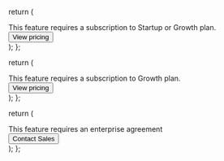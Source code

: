   return (
    <Card title="Paid Feature" icon="circle-exclamation">
      <div className="flex flex-1 justify-between items-center">
        <span>
          This feature requires a subscription to Startup or Growth plan.
        </span>
        <div className="not-prose group">
          <a href="https://magic.link/pricing#features">
            <button className="rounded-[10px] flex items-center space-x-2.5 py-1 px-4 bg-primary-dark dark:bg-white text-white dark:text-gray-950 group-hover:opacity-[0.9] font-medium">
              <span>View pricing</span>
            </button>
          </a>
        </div>
      </div>
    </Card>
  );
};

  return (
    <Card title="Paid Feature" icon="circle-exclamation">
      <div className="flex flex-1 justify-between items-center">
        <span>This feature requires a subscription to Growth plan.</span>
        <div className="not-prose group">
          <a href="https://magic.link/pricing#features">
            <button className="rounded-[10px] flex items-center space-x-2.5 py-1 px-4 bg-primary-dark dark:bg-white text-white dark:text-gray-950 group-hover:opacity-[0.9] font-medium">
              <span>View pricing</span>
            </button>
          </a>
        </div>
      </div>
    </Card>
  );
};

  return (
    <Card title="Paid Feature" icon="circle-exclamation">
      <div className="flex flex-1 justify-between items-center">
        <span>⁠This feature requires an enterprise agreement</span>
        <div className="not-prose group">
          <a href="https://magic.link/contact">
            <button className="rounded-[10px] flex items-center space-x-2.5 py-1 px-4 bg-primary-dark dark:bg-white text-white dark:text-gray-950 group-hover:opacity-[0.9] font-medium">
              <span>Contact Sales</span>
            </button>
          </a>
        </div>
      </div>
    </Card>
  );
};